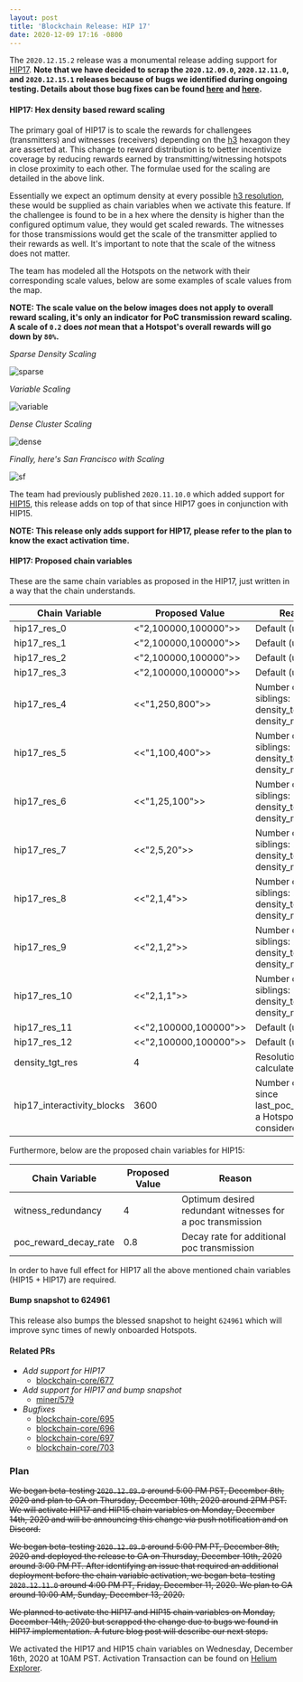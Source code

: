 ```yaml
---
layout: post
title: 'Blockchain Release: HIP 17'
date: 2020-12-09 17:16 -0800
---
```


The `2020.12.15.2` release was a monumental release adding support for
[HIP17](https://github.com/helium/HIP/blob/master/0017-hex-density-based-transmit-reward-scaling.md).
**Note that we have decided to scrap the `2020.12.09.0`, `2020.12.11.0`, and `2020.12.15.1` releases
because of bugs we identified during ongoing testing. Details about those bug fixes can be found
[here](https://engineering.helium.com/2020/12/14/blockchain-release-hip-17-bugfixes.html) and
[here](https://engineering.helium.com/2020/12/15/blockchain-release-hip-17-additional-bugfixes.html).**

#### HIP17: Hex density based reward scaling

The primary goal of HIP17 is to scale the rewards for challengees (transmitters) and witnesses
(receivers) depending on the [h3](https://h3geo.org/) hexagon they are asserted at. This change to
reward distribution is to better incentivize coverage by reducing rewards earned by
transmitting/witnessing hotspots in close proximity to each other. The formulae used for the scaling
are detailed in the above link.

Essentially we expect an optimum density at every possible
[h3 resolution](https://h3geo.org/docs/core-library/restable), these would be supplied as chain
variables when we activate this feature. If the challengee is found to be in a hex where the density
is higher than the configured optimum value, they would get scaled rewards. The witnesses for those
transmissions would get the scale of the transmitter applied to their rewards as well. It's
important to note that the scale of the witness does not matter.

The team has modeled all the Hotspots on the network with their corresponding scale values, below
are some examples of scale values from the map.

**NOTE: The scale value on the below images does not apply to overall reward scaling, it's only an
indicator for PoC transmission reward scaling. A scale of `0.2` does _not_ mean that a Hotspot's
overall rewards will go down by `80%`.**

_Sparse Density Scaling_

![sparse](./sparse.png)

_Variable Scaling_

![variable](./variable.png)

_Dense Cluster Scaling_

![dense](./dense.png)

_Finally, here's San Francisco with Scaling_

![sf](./sf.png)

The team had previously published `2020.11.10.0` which added support for
[HIP15](https://github.com/helium/HIP/blob/master/0015-beaconing-rewards.md), this release adds on
top of that since HIP17 goes in conjunction with HIP15.

**NOTE: This release only adds support for HIP17, please refer to the plan to know the exact
activation time.**

#### HIP17: Proposed chain variables

These are the same chain variables as proposed in the HIP17, just written in a way that the chain
understands.

| Chain Variable             | Proposed Value        | Reason                                                                   |
| -------------------------- | --------------------- | ------------------------------------------------------------------------ |
| hip17_res_0                | <"2,100000,100000">>  | Default (unused)                                                         |
| hip17_res_1                | <"2,100000,100000">>  | Default (unused)                                                         |
| hip17_res_2                | <"2,100000,100000">>  | Default (unused)                                                         |
| hip17_res_3                | <"2,100000,100000">>  | Default (unused)                                                         |
| hip17_res_4                | <<"1,250,800">>       | Number of siblings: 1, density_tgt: 250, density_max: 800                |
| hip17_res_5                | <<"1,100,400">>       | Number of siblings: 1, density_tgt: 100, density_max: 400                |
| hip17_res_6                | <<"1,25,100">>        | Number of siblings: 1, density_tgt: 25, density_max: 100                 |
| hip17_res_7                | <<"2,5,20">>          | Number of siblings: 2, density_tgt: 5, density_max: 20                   |
| hip17_res_8                | <<"2,1,4">>           | Number of siblings: 2, density_tgt: 1, density_max: 4                    |
| hip17_res_9                | <<"2,1,2">>           | Number of siblings: 2, density_tgt: 1, density_max: 2                    |
| hip17_res_10               | <<"2,1,1">>           | Number of siblings: 2, density_tgt: 1, density_max: 1                    |
| hip17_res_11               | <<"2,100000,100000">> | Default (unused)                                                         |
| hip17_res_12               | <<"2,100000,100000">> | Default (unused)                                                         |
| density_tgt_res            | 4                     | Resolution to calculate density                                          |
| hip17_interactivity_blocks | 3600                  | Number of blocks since last_poc_challenge a Hotspot is considered active |

Furthermore, below are the proposed chain variables for HIP15:

| Chain Variable        | Proposed Value | Reason                                                     |
| --------------------- | -------------- | ---------------------------------------------------------- |
| witness_redundancy    | 4              | Optimum desired redundant witnesses for a poc transmission |
| poc_reward_decay_rate | 0.8            | Decay rate for additional poc transmission                 |

In order to have full effect for HIP17 all the above mentioned chain variables (HIP15 + HIP17) are
required.

#### Bump snapshot to 624961

This release also bumps the blessed snapshot to height `624961` which will improve sync times of
newly onboarded Hotspots.

#### Related PRs

- _Add support for HIP17_
  - [blockchain-core/677](https://github.com/helium/blockchain-core/pull/677)
- _Add support for HIP17 and bump snapshot_
  - [miner/579](https://github.com/helium/miner/pull/579)
- _Bugfixes_
  - [blockchain-core/695](https://github.com/helium/blockchain-core/pull/695)
  - [blockchain-core/696](https://github.com/helium/blockchain-core/pull/696)
  - [blockchain-core/697](https://github.com/helium/blockchain-core/pull/697)
  - [blockchain-core/703](https://github.com/helium/blockchain-core/pull/703)

### Plan

~~We began beta-testing `2020.12.09.0` around 5:00 PM PST, December 8th, 2020 and plan to GA on
Thursday, December 10th, 2020 around 2PM PST. We will activate HIP17 and HIP15 chain variables on
Monday, December 14th, 2020 and will be announcing this change via push notification and on
Discord.~~

~~We began beta-testing `2020.12.09.0` around 5:00 PM PT, December 8th, 2020 and deployed the
release to GA on Thursday, December 10th, 2020 around 3:00 PM PT. After identifying an issue that
required an additional deployment before the chain variable activation, we began beta-testing
`2020.12.11.0` around 4:00 PM PT, Friday, December 11, 2020. We plan to GA around 10:00 AM, Sunday,
December 13, 2020.~~

~~We planned to activate the HIP17 and HIP15 chain variables on Monday, December 14th, 2020 but
scrapped the change due to bugs we found in HIP17 implementation. A future blog post will describe
our next steps.~~

We activated the HIP17 and HIP15 chain variables on Wednesday, December 16th, 2020 at 10AM PST.
Activation Transaction can be found on
[Helium Explorer](https://explorer.helium.com/txns/vnEqwbKtFfFxXgYI_9L5Th0LRVkpJlsX-sQzZTh2VwY).
